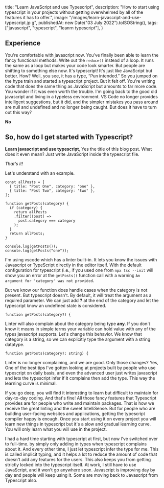 
  title: "Learn JavaScript and use Typescript",
  description: "How to start using typescript in your projects without getting overwhelmed by all of the features it has to offer.",
  image: "/images/learn-javascript-and-use-typescript.jp  g",
  publishedAt: new Date("03 July 2022").toISOString(),
  tags: ["javascript", "typescript", "leanrn typescript"],
}

## Experience

You're comfortable with javascript now. You've finally been able to learn the fancy functional methods. Write out the `reduce()` instead of a loop. It runs the same as a loop but makes your code look smarter. But people are shifting to something else now. It's typescript! It's just like JavaScript but better. How? Well, you see, it has a type, “Pun intended.” So you jumped on the hype train and started a typescript project. But it felt off. You're writing code that does the same thing as JavaScript but amounts to far more code. You wonder if it was even worth the trouble. I'm going back to the good old javascript and living in a typeless environment. VS Code no longer provides intelligent suggestions, but it did, and the simpler mistakes you pass around are null and undefined and no longer being caught. But does it have to turn out this way?

**No**

## So, how do I get started with Typescript?

**Learn javascript and use typescript**, Yes the title of this blog post. What does it even mean? Just write JavaScript inside the typescript file.

*That's it!*

Let's understand with an example.

```tsx
const allPosts = [
  { title: "Post One", category: "one" },
  { title: "Post Two", category: "two" },
];

function getPosts(category) {
  if (category) {
    return allPosts
    .filter((post) =>
      post.category === category
    );
  }
  return allPosts;
}

console.log(getPosts());
console.log(getPosts("one"));
```

I'm using vscode which has a linter built-in. It lets you know the issues with Javascript or TypeScript directly in the editor itself. With the default configuration for typescript (i.e., if you used one from `npx tsc --init` will show you an error at the `getPosts()` function call with a warning `An argument for 'category' was not provided`.

But we know our function does handle cases when the category is not present. But typescript doesn't. By default, it will treat the argument as a required parameter. We can just add **?** at the end of the category and let the typescript know an undefined state is considered.

```tsx
function getPosts(category?) {
```

Linter will also complain about the category being type **any**. If you don't know it means in simple terms your variable can hold value with any of the types javascript supports. Let's change this behavior. We know that category is a string, so we can explicitly type the argument with a string datatype.

```tsx
function getPosts(category?: string) {
```

Linter is no longer complaining, and we are good. Only those changes? Yes, One of the best tips I've gotten looking at projects built by people who use typescript on daily basis, and even the advanced user just writes javascript and lets the typescript infer if it complains then add the type. This way the learning curve is minimal.

If you go deep, you will find it interesting to learn but difficult to maintain for day-to-day coding. And that's fine! All those fancy features that Typescript provides are for people who write and maintain packages. That is how we receive the great linting and the sweet IntelliSense. But for people who are building user-facing websites and applications, getting the typescript compiler happy is enough. Once you start using it on every project you will learn new things in typescript but it's a slow and gradual learning curve. You will only learn what you will use in the project.

I had a hard time starting with typescript at first, but now I've switched over to full-time. by simply only adding in types when typescript complains about it. And every other time, I just let typescript infer the type for me. This is called implicit typing, and it helps a lot to reduce the amount of code that doesn't add any features for the users. This also keeps you from getting strictly locked into the typescript itself. At work, I still have to use JavaScript, and it won't go anywhere soon. Javascript is improving day by day and people will keep using it. Some are moving back to Javascript from Typescript also.

